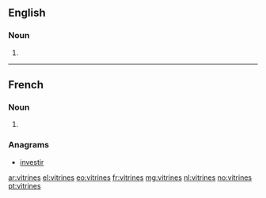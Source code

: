 ==English==

===Noun===
{{head|en|noun plural form}}

# {{plural of|vitrine|lang=en}}

----

==French==

===Noun===
{{head|fr|noun plural form|g=f}}

# {{plural of|vitrine|lang=fr}}

===Anagrams===
* [[investir#French|investir]]

[[ar:vitrines]]
[[el:vitrines]]
[[eo:vitrines]]
[[fr:vitrines]]
[[mg:vitrines]]
[[nl:vitrines]]
[[no:vitrines]]
[[pt:vitrines]]
